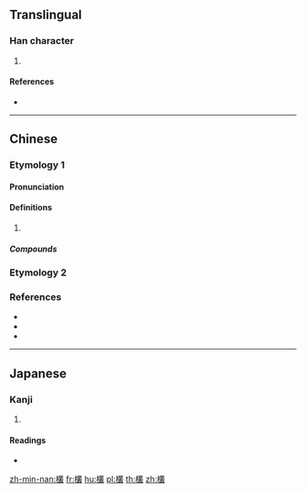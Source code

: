 ==Translingual==

===Han character===
{{Han char|rn=75|rad=木|as=18|sn=22|four=43947|canj=DTCE|ids=⿰木叢}}

# {{defn|Han|sort=木18}}

====References====
* {{Han ref|kx=0563.180|dkj=15925|dj=0951.310|hdz=21323.070|uh=6B09|ud=27401|bh=F6E6|bd=63206}}

----

==Chinese==

===Etymology 1===
{{zh-forms}}

====Pronunciation====
{{zh-pron
|m=cōng
|c=cung3
|h=pfs=chhùng
|mn=châng
|cat=
}}

====Definitions====
{{zh-hanzi}}

# {{rfdef|zh}}

=====Compounds=====
{{zh-der|肉欉|母欉|木瓜欉|菁仔欉|青欉|樹欉|一欉香|海欉仔|花欉|芎蕉欉|健欉|果子欉|老欉|棉仔欉|死欉|失欉|茶欉|竹欉|倒欉|大欉|大欉樹}}

===Etymology 2===
{{zh-see|叢|v}}

===References===
* {{R:twedu|C05598}}
* {{R:yue:Hanzi}}
* {{R:nan:thcwdq}}

----

==Japanese==

===Kanji===
{{ja-kanji|grade=|rs=木18}}

# {{defn|lang=ja|sort=木18}}

====Readings====
* {{ja-readings|on=[[そう]] (sō), [[す]] (su)|kun=[[しげる]] (shigeru)}}

[[zh-min-nan:欉]]
[[fr:欉]]
[[hu:欉]]
[[pl:欉]]
[[th:欉]]
[[zh:欉]]